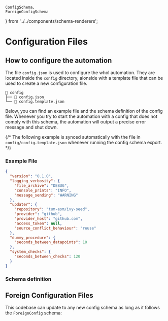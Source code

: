     ConfigSchema,
    ForeignConfigSchema
} from '../../components/schema-renderers';

# Configuration Files

## How to configure the automation

The file `config.json` is used to configure the whol automation. They are located inside the `config` directory, alonside with a template file that can be used to create a new configuration file.

```
📁 config
├── 📄 config.json
└── 📄 config.template.json
```

Below, you can find an example file and the schema definition of the config file. Whenever you try to start the automation with a config that does not comply with this schema, the automation will output a precise error message and shut down.

{/* The following example is synced automatically with the file in `config/config.template.json` whenever running the config schema export. */}

### Example File

```json
{
  "version": "0.1.0",
  "logging_verbosity": {
    "file_archive": "DEBUG",
    "console_prints": "INFO",
    "message_sending": "WARNING"
  },
  "updater": {
    "repository": "tum-esm/ivy-seed",
    "provider": "github",
    "provider_host": "github.com",
    "access_token": null,
    "source_conflict_behaviour": "reuse"
  },
  "dummy_procedure": {
    "seconds_between_datapoints": 10
  },
  "system_checks": {
    "seconds_between_checks": 120
  }
}
```

### Schema definition

<ConfigSchema  />


## Foreign Configuration Files

This codebase can update to any new config schema as long as it follows the `ForeignConfig` schema:

<ForeignConfigSchema/>

